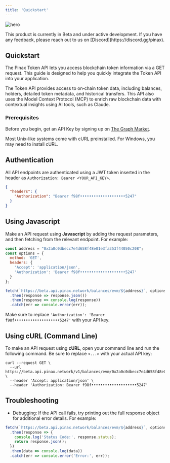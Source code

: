 ```yaml
---
title: 'Quickstart'
---
```


![hero](./logo/hero-dark.jpg)

<Note>
  This product is currently in Beta and under active development.
  If you have any feedback, please reach out to us on [Discord](https://discord.gg/pinax).
</Note>

## Quickstart

The Pinax Token API lets you access blockchain token information via a GET request. This guide is designed to help you quickly integrate the Token API into your application. 

The Token API provides access to on‑chain token data, including balances, holders, detailed token metadata, and historical transfers. This API also uses the Model Context Protocol (MCP) to enrich raw blockchain data with contextual insights using AI tools, such as Claude.

### Prerequisites
Before you begin, get an API Key by signing up on [The Graph Market](https://thegraph.market/).

<Note> Most Unix-like systems come with cURL preinstalled. For Windows, you may need to install cURL. </Note>


## Authentication

All API endpoints are authenticated using a JWT token inserted in the header as `Authorization: Bearer <YOUR_API_KEY>`.

```json
{
  "headers": {
    "Authorization": "Bearer f98f••••••••••••••••••••5247"
  }
}
```

## Using Javascript

Make an API request using **Javascript** by adding the request parameters, and then fetching from the relevant endpoint. For example:
```javascript index.js
const address = "0x2a0c0dbecc7e4d658f48e01e3fa353f44050c208";
const options = {
  method: 'GET',
  headers: {
    'Accept': 'application/json',
    'Authorization': 'Bearer f98f••••••••••••••••••••5247'
  }
};

fetch(`https://beta.api.pinax.network/balances/evm/${address}`, options)
  .then(response => response.json())
  .then(response => console.log(response))
  .catch(err => console.error(err));
```
Make sure to replace `'Authorization': 'Bearer f98f••••••••••••••••••••5247'` with your API key. 

## Using cURL (Command Line)
To make an API request using **cURL**, open your command line and run the following command. Be sure to replace `<...>` with your actual API key:

```curl
curl --request GET \
  --url https://beta.api.pinax.network/v1/balances/evm/0x2a0c0dbecc7e4d658f48e01e3fa353f44050c208 \
  --header 'Accept: application/json' \
  --header 'Authorization: Bearer f98f••••••••••••••••••••5247'
```

## Troubleshooting

- Debugging:
If the API call fails, try printing out the full response object for additional error details. For example:
```javascript index.js
fetch(`https://beta.api.pinax.network/balances/evm/${address}`, options)
  .then(response => {
    console.log('Status Code:', response.status);
    return response.json();
  })
  .then(data => console.log(data))
  .catch(err => console.error('Error:', err));
```
